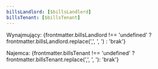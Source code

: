 ```yaml
---
billsLandlord: [$billsLandlord]
billsTenant: [$billsTenant]
---
```

Wynajmujący: {frontmatter.billsLandlord !== 'undefined' ? frontmatter.billsLandlord.replace(',', ', ') : 'brak'}

Najemca: {frontmatter.billsTenant !== 'undefined' ? frontmatter.billsTenant.replace(',', ', '): 'brak'}